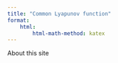 ```yaml
---
title: "Common Lyapunov function"
format:
    html:
        html-math-method: katex
---
```


About this site
